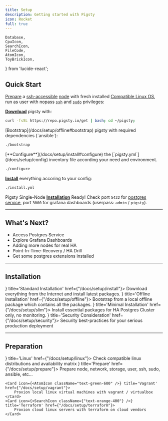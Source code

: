 ```yaml
---
title: Setup
description: Getting started with Pigsty
icon: Rocket
full: true
---
```


    Database,
    CpuIcon,
    SearchIcon,
    FileCode,
    AtomIcon,
    ToyBrickIcon,
} from 'lucide-react';






## Quick Start

[Prepare](/docs/setup/prepare) a [ssh-accessible](/docs/setup/prepare#accessibility) [node](/docs/setup/prepare#node) with fresh installed [Compatible Linux OS](/docs/setup/linux),
 run as user with nopass [`ssh`](/docs/setup/prepare#ssh) and [`sudo`](/docs/setup/prepare#admin-user) privileges:

<Steps>
<Step>

[**Download**](/docs/setup/install#download) pigsty with:

```bash
curl -fsSL https://repo.pigsty.io/get | bash; cd ~/pigsty;
```

</Step>
<Step>
[Bootstrap](/docs/setup/offline#bootstrap) pigsty with required dependencies (`ansible`):

```bash
./bootstrap
```
</Step>

<Step>
[**Configure**](/docs/setup/install#configure) the [`pigsty.yml`](/docs/setup/config) inventory file according your need and environment.

```bash
./configure
```

</Step>
<Step>

[**Install**](/docs/setup/install#install) everything accoring to your config:

```bash
./install.yml
```
</Step>


</Steps>


Pigsty Single-Node [**Installation**](/docs/setup/install) Ready! 
Check port `5432` for [postgres](/docs/pgsql) [service](/docs/pgsql/service), port `3000` for grafana dashboards (userpass: `admin` / `pigsty`).


--------

## What's Next?

- Access Postgres Service
- Explore Grafana Dashboards
- Adding more nodes for real HA
- Point-In-Time-Recovery / HA Drill
- Get some postgres extensions installed


--------

## Installation


<Cards>
    <Card icon={<Database className="text-blue-300" />} title='Standard Installation' href={"/docs/setup/install"}>
        Download everything from the Internet and install latest packages.
    </Card>
    <Card icon={<AtomIcon className="text-green-600" />} title='Offline Installation' href={"/docs/setup/offline"}>
        Bootstrap from a local offline package which contains all the packages.
    </Card>
    <Card icon={<SearchIcon className={"text-orange-400"} />} title='Minimal Installation' href={"/docs/setup/slim"}>
        Install essential packages for HA Postgres Cluster only, no monitoring.
    </Card>
    <Card icon={<ToyBrickIcon className={"text-red-500"} />} title='Security Consideration' href={"/docs/setup/security"}>
        Security best-practices for your serious production deployment
    </Card>
</Cards>


--------

## Preparation

<Cards>
    <Card icon={<ToyBrickIcon className={"text-red-500"} />} title='Linux' href={"/docs/setup/linux"}>
        Check compatible linux distributions and availability matrix
    </Card>
    <Card icon={<Database className="text-blue-300" />} title='Prepare' href={"/docs/setup/prepare"}>
        Prepare node, network, storage, user, ssh, sudo, ansible, etc...
    </Card>

    <Card icon={<AtomIcon className="text-green-600" />} title='Vagrant' href={"/docs/setup/vagrant"}>
        Provion local linux virtual machines with vagrant / virtualbox
    </Card>
    <Card icon={<SearchIcon className={"text-orange-400"} />} title='Terraform' href={"/docs/setup/terraform"}>
        Provion cloud linux servers with terraform on cloud vendors
    </Card>

</Cards>

